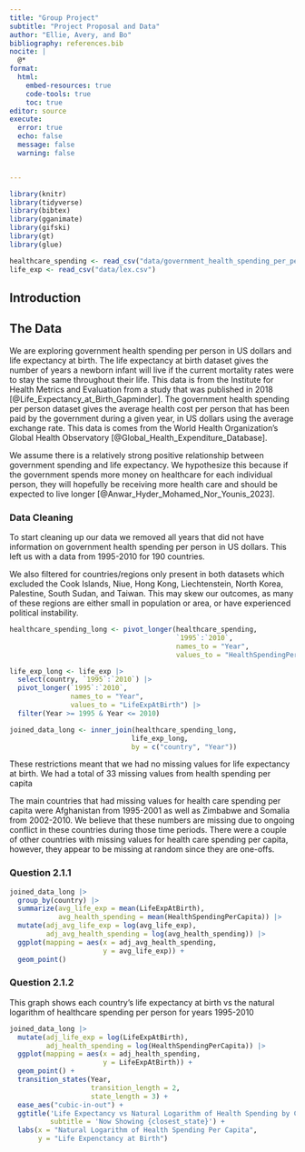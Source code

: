 ```yaml
---
title: "Group Project"
subtitle: "Project Proposal and Data"
author: "Ellie, Avery, and Bo"
bibliography: references.bib
nocite: |
  @*
format: 
  html:
    embed-resources: true
    code-tools: true
    toc: true
editor: source
execute: 
  error: true
  echo: false
  message: false
  warning: false


---
```


```r

library(knitr)
library(tidyverse)
library(bibtex)
library(gganimate)
library(gifski)
library(gt)
library(glue)

healthcare_spending <- read_csv("data/government_health_spending_per_person_us.csv")
life_exp <- read_csv("data/lex.csv")
```
## Introduction



## The Data

We are exploring government health spending per person in US dollars and life expectancy at birth.
The life expectancy at birth dataset gives the number of years a newborn infant will live if the current mortality rates were to stay the same throughout their life. This data is from the Institute for Health Metrics and Evaluation from a study that was published in 2018 [@Life_Expectancy_at_Birth_Gapminder].
The government health spending per person dataset gives the average health cost per person that has been paid by the government during a given year, in US dollars using the average exchange rate. This data is comes from the World Health Organization's Global Health Observatory [@Global_Health_Expenditure_Database].

We assume there is a relatively strong positive relationship between government spending and life expectancy. We hypothesize this because if the government spends more money on healthcare for each individual person, they will hopefully be receiving more health care and should be expected to live longer [@Anwar_Hyder_Mohamed_Nor_Younis_2023].

### Data Cleaning

To start cleaning up our data we removed all years that did not have information on government health spending per person in US dollars. This left us with a data from 1995-2010 for 190 countries.

We also filtered for countries/regions only present in both datasets which excluded the Cook Islands, Niue, Hong Kong, Liechtenstein, North Korea, Palestine, South Sudan, and Taiwan. This may skew our outcomes, as many of these regions are either small in population or area, or have experienced political instability. 

```r

healthcare_spending_long <- pivot_longer(healthcare_spending, 
                                         `1995`:`2010`, 
                                         names_to = "Year",
                                         values_to = "HealthSpendingPerCapita") 

life_exp_long <- life_exp |>
  select(country, `1995`:`2010`) |>
  pivot_longer(`1995`:`2010`,
               names_to = "Year",
               values_to = "LifeExpAtBirth") |>
  filter(Year >= 1995 & Year <= 2010)

joined_data_long <- inner_join(healthcare_spending_long, 
                              life_exp_long, 
                              by = c("country", "Year"))
```

These restrictions meant that we had no missing values for life expectancy at birth. 
We had a total of 33 missing values from health spending per capita

The main countries that had missing values for health care spending per capita were Afghanistan from 1995-2001 as well as Zimbabwe and Somalia from 2002-2010. We believe that these numbers are missing due to ongoing conflict in these countries during those time periods. 
There were a couple of other countries with missing values for health care spending per capita, however, they appear to be missing at random since they are one-offs.


### Question 2.1.1

```r
joined_data_long |>
  group_by(country) |>
  summarize(avg_life_exp = mean(LifeExpAtBirth),
            avg_health_spending = mean(HealthSpendingPerCapita)) |>
  mutate(adj_avg_life_exp = log(avg_life_exp),
         adj_avg_health_spending = log(avg_health_spending)) |>
  ggplot(mapping = aes(x = adj_avg_health_spending,
                       y = avg_life_exp)) +
  geom_point()
```

### Question 2.1.2

This graph shows each country's life expectancy at birth vs the natural logarithm of healthcare spending per person for years 1995-2010
```r
joined_data_long |>
  mutate(adj_life_exp = log(LifeExpAtBirth),
         adj_health_spending = log(HealthSpendingPerCapita)) |>
  ggplot(mapping = aes(x = adj_health_spending,
                       y = LifeExpAtBirth)) +
  geom_point() +
  transition_states(Year,
                    transition_length = 2,
                    state_length = 3) +
  ease_aes("cubic-in-out") +
  ggtitle('Life Expectancy vs Natural Logarithm of Health Spending by Country',
          subtitle = 'Now Showing {closest_state}') +
  labs(x = "Natural Logarithm of Health Spending Per Capita",
       y = "Life Expenctancy at Birth")

```


